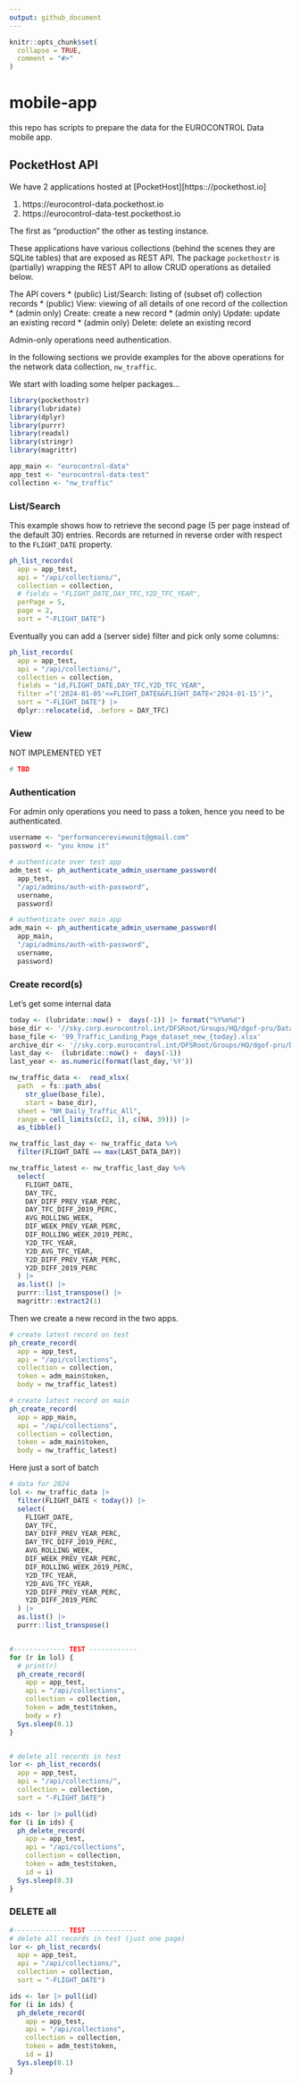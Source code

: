 ```yaml
---
output: github_document
---
```


<!-- README.md is generated from README.Rmd. Please edit that file -->

```r
knitr::opts_chunk$set(
  collapse = TRUE,
  comment = "#>"
)
```

# mobile-app

<!-- badges: start -->
<!-- badges: end -->

this repo has scripts to prepare the data for the EUROCONTROL Data mobile app.

## PocketHost API

We have 2 applications hosted at [PocketHost][https:://pockethost.io]

1. https://eurocontrol-data.pockethost.io
1. https://eurocontrol-data-test.pockethost.io

The first as "production" the other as testing instance.

These applications have various collections (behind the scenes they are SQLite tables)
that are exposed as REST API.
The package `pockethostr` is (partially) wrapping the REST API to allow CRUD
operations as detailed below.

The API covers
* (public) List/Search: listing of (subset of) collection records
* (public) View: viewing of all details of one record of the collection
* (admin only) Create: create a new record
* (admin only) Update: update an existing record
* (admin only) Delete: delete an existing record

Admin-only operations need authentication.

In the following sections we provide examples for the above operations for the
network data collection, `nw_traffic`.

We start with loading some helper packages...

```r
library(pockethostr)
library(lubridate)
library(dplyr)
library(purrr)
library(readxl)
library(stringr)
library(magrittr)

app_main <- "eurocontrol-data"
app_test <- "eurocontrol-data-test"
collection <- "nw_traffic"
```


### List/Search

This example shows how to retrieve the second page (5 per page instead of the
default 30) entries.
Records are returned in reverse order with respect to the `FLIGHT_DATE` property.

```r
ph_list_records(
  app = app_test,
  api = "/api/collections/",
  collection = collection,
  # fields = "FLIGHT_DATE,DAY_TFC,Y2D_TFC_YEAR",
  perPage = 5,
  page = 2,
  sort = "-FLIGHT_DATE")
```

Eventually you can add a (server side) filter and pick only some columns:

```r
ph_list_records(
  app = app_test,
  api = "/api/collections/",
  collection = collection,
  fields = "id,FLIGHT_DATE,DAY_TFC,Y2D_TFC_YEAR",
  filter ="('2024-01-05'<=FLIGHT_DATE&&FLIGHT_DATE<'2024-01-15')", 
  sort = "-FLIGHT_DATE") |> 
  dplyr::relocate(id, .before = DAY_TFC)
```

### View

NOT IMPLEMENTED YET

```r
# TBD
```


### Authentication

For admin only operations you need to pass a token, hence you need to be authenticated.

```r
username <- "performancereviewunit@gmail.com"
password <- "you know it"

# authenticate over test app
adm_test <- ph_authenticate_admin_username_password(
  app_test,
  "/api/admins/auth-with-password",
  username,
  password)

# authenticate over main app
adm_main <- ph_authenticate_admin_username_password(
  app_main,
  "/api/admins/auth-with-password",
  username,
  password)
```


### Create record(s)

Let's get some internal data

```r

today <- (lubridate::now() +  days(-1)) |> format("%Y%m%d")
base_dir <- '//sky.corp.eurocontrol.int/DFSRoot/Groups/HQ/dgof-pru/Data/DataProcessing/Covid19/Archive/'
base_file <- '99_Traffic_Landing_Page_dataset_new_{today}.xlsx'
archive_dir <- '//sky.corp.eurocontrol.int/DFSRoot/Groups/HQ/dgof-pru/Data/DataProcessing/Covid19/Archive/web_daily_json_files/app/'
last_day <-  (lubridate::now() +  days(-1))
last_year <- as.numeric(format(last_day,'%Y'))

nw_traffic_data <-  read_xlsx(
  path  = fs::path_abs(
    str_glue(base_file),
    start = base_dir),
  sheet = "NM_Daily_Traffic_All",
  range = cell_limits(c(2, 1), c(NA, 39))) |> 
  as_tibble()

nw_traffic_last_day <- nw_traffic_data %>%
  filter(FLIGHT_DATE == max(LAST_DATA_DAY))

nw_traffic_latest <- nw_traffic_last_day %>%
  select(
    FLIGHT_DATE,
    DAY_TFC,
    DAY_DIFF_PREV_YEAR_PERC,
    DAY_TFC_DIFF_2019_PERC,
    AVG_ROLLING_WEEK,
    DIF_WEEK_PREV_YEAR_PERC,
    DIF_ROLLING_WEEK_2019_PERC,
    Y2D_TFC_YEAR,
    Y2D_AVG_TFC_YEAR,
    Y2D_DIFF_PREV_YEAR_PERC,
    Y2D_DIFF_2019_PERC
  ) |> 
  as.list() |> 
  purrr::list_transpose() |> 
  magrittr::extract2(1)
```

Then we create a new record in the two apps.

```r

# create latest record on test
ph_create_record(
  app = app_test,
  api = "/api/collections",
  collection = collection,
  token = adm_main$token,
  body = nw_traffic_latest)

# create latest record on main
ph_create_record(
  app = app_main,
  api = "/api/collections",
  collection = collection,
  token = adm_main$token,
  body = nw_traffic_latest)
```


Here just a sort of batch

```r
# data for 2024
lol <- nw_traffic_data |> 
  filter(FLIGHT_DATE < today()) |> 
  select(
    FLIGHT_DATE,
    DAY_TFC,
    DAY_DIFF_PREV_YEAR_PERC,
    DAY_TFC_DIFF_2019_PERC,
    AVG_ROLLING_WEEK,
    DIF_WEEK_PREV_YEAR_PERC,
    DIF_ROLLING_WEEK_2019_PERC,
    Y2D_TFC_YEAR,
    Y2D_AVG_TFC_YEAR,
    Y2D_DIFF_PREV_YEAR_PERC,
    Y2D_DIFF_2019_PERC
  ) |> 
  as.list() |> 
  purrr::list_transpose()


#------------- TEST ------------
for (r in lol) {
  # print(r)
  ph_create_record(
    app = app_test,
    api = "/api/collections",
    collection = collection,
    token = adm_test$token,
    body = r)
  Sys.sleep(0.1)
}


# delete all records in test
lor <- ph_list_records(
  app = app_test,
  api = "/api/collections/",
  collection = collection,
  sort = "-FLIGHT_DATE")

ids <- lor |> pull(id)
for (i in ids) {
  ph_delete_record(
    app = app_test,
    api = "/api/collections",
    collection = collection,
    token = adm_test$token,
    id = i)
  Sys.sleep(0.3)
}

```

### DELETE all

```r
#------------- TEST ------------
# delete all records in test (just one page)
lor <- ph_list_records(
  app = app_test,
  api = "/api/collections/",
  collection = collection,
  sort = "-FLIGHT_DATE")

ids <- lor |> pull(id)
for (i in ids) {
  ph_delete_record(
    app = app_test,
    api = "/api/collections",
    collection = collection,
    token = adm_test$token,
    id = i)
  Sys.sleep(0.1)
}



```

